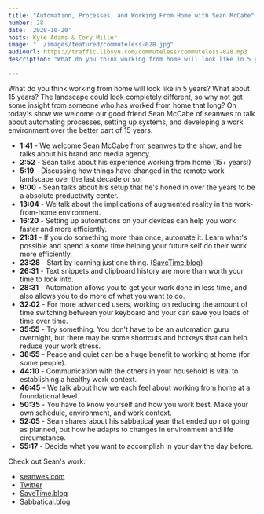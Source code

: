 ```yaml
---
title: "Automation, Processes, and Working From Home with Sean McCabe"
number: 28
date: '2020-10-20'
hosts: Kyle Adams & Cory Miller
image: "../images/featured/commuteless-028.jpg"
audiourl: https://traffic.libsyn.com/commuteless/commuteless-028.mp3
description: "What do you think working from home will look like in 5 years? What about 15 years? The landscape could look completely different, so why not get some insight from someone who has worked from home that long? On today's show we welcome our good friend Sean McCabe of seanwes to talk about automating processes, setting up systems, and developing a work environment over the better part of 15 years."

---
```


What do you think working from home will look like in 5 years? What about 15 years? The landscape could look completely different, so why not get some insight from someone who has worked from home that long? On today's show we welcome our good friend Sean McCabe of seanwes to talk about automating processes, setting up systems, and developing a work environment over the better part of 15 years.

- **1:41** - We welcome Sean McCabe from seanwes to the show, and he talks about his brand and media agency.
- **2:52** - Sean talks about his experience working from home (15+ years!)
- **5:19** - Discussing how things have changed in the remote work landscape over the last decade or so.
- **9:00** - Sean talks about his setup that he's honed in over the years to be a absolute productivity center.
- **13:04** - We talk about the implications of augmented reality in the work-from-home environment.
- **16:20** - Setting up automations on your devices can help you work faster and more efficiently.
- **21:31** - If you do something more than once, automate it. Learn what's possible and spend a some time helping your future self do their work more efficiently.
- **23:28** - Start by learning just one thing. ([SaveTime.blog](https://savetime.blog/))
- **26:31** - Text snippets and clipboard history are more than worth your time to look into.
- **28:31** - Automation allows you to get your work done in less time, and also allows you to do more of what you want to do.
- **32:02** - For more advanced users, working on reducing the amount of time switching between your keyboard and your can save you loads of time over time.
- **35:55** - Try something. You don't have to be an automation guru overnight, but there may be some shortcuts and hotkeys that can help reduce your work stress.
- **38:55** - Peace and quiet can be a huge benefit to working at home (for some people).
- **44:10** - Communication with the others in your household is vital to establishing a healthy work context.
- **46:45** - We talk about how we each feel about working from home at a foundational level.
- **50:35** - You have to know yourself and how you work best. Make your own schedule, environment, and work context.
- **52:05** - Sean shares about his sabbatical year that ended up not going as planned, but how he adapts to changes in environment and life circumstance.
- **55:17** - Decide what you want to accomplish in your day the day before.

Check out Sean's work:

- [seanwes.com](https://seanwes.com)
- [Twitter](https://twitter.com/seanwes)
- [SaveTime.blog](https://savetime.blog/)
- [Sabbatical.blog](https://sabbatical.blog)